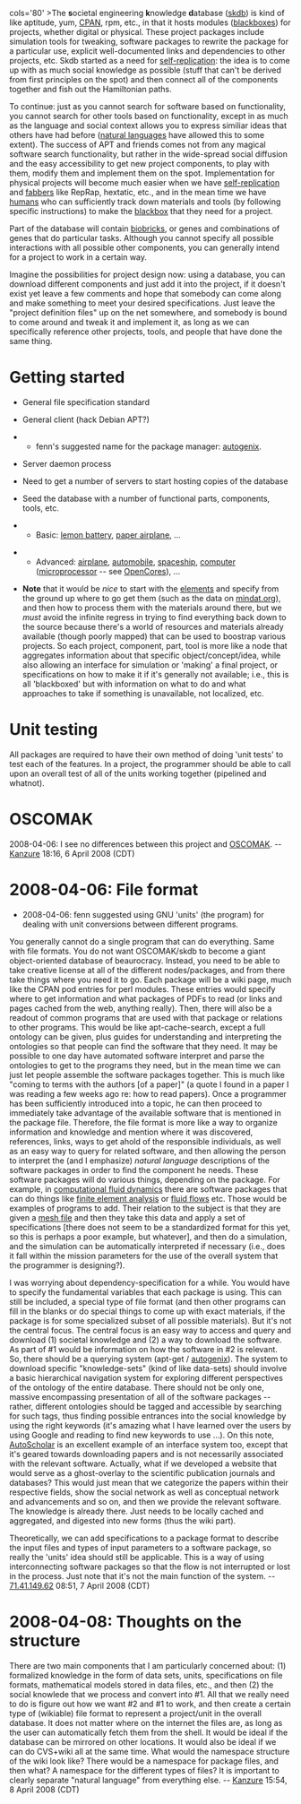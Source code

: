cols='80' >The '''s'''ocietal engineering '''k'''nowledge '''d'''atabase ([[skdb]]) is kind of like aptitude, yum, [http://cpan.org/ CPAN], rpm, etc., in that it hosts modules ([[blackbox]]es) for projects, whether digital or physical. These project packages include simulation tools for tweaking, software packages to rewrite the package for a particular use, explicit well-documented links and dependencies to other projects, etc. Skdb started as a need for [[self-replication]]: the idea is to come up with as much social knowledge as possible (stuff that can't be derived from first principles on the spot) and then connect all of the components together and fish out the Hamiltonian paths.





To continue: just as you cannot search for software based on functionality, you cannot search for other tools based on functionality, except in as much as the language and social context allows you to express similiar ideas that others have had before ([[natural languages]] have allowed this to some extent). The success of APT and friends comes not from any magical software search functionality, but rather in the wide-spread social diffusion and the easy accessibility to get new project components, to play with them, modify them and implement them on the spot. Implementation for physical projects will become much easier when we have [[self-replication]] and [[fabbers]] like RepRap, hextatic, etc., and in the mean time we have [[hu]]mans who can sufficiently track down materials and tools (by following specific instructions) to make the [[blackbox]] that they need for a project. 







Part of the database will contain [[biobricks]], or genes and combinations of genes that do particular tasks. Although you cannot specify all possible interactions with all possible other components, you can generally intend for a project to work in a certain way.







Imagine the possibilities for project design now: using a database, you can download different components and just add it into the project, if it doesn't exist yet leave a few comments and hope that somebody can come along and make something to meet your desired specifications. Just leave the &quot;project definition files&quot; up on the net somewhere, and somebody is bound to come around and tweak it and implement it, as long as we can specifically reference other projects, tools, and people that have done the same thing.



= Getting started =

* General file specification standard

* General client (hack Debian APT?)

** fenn's suggested name for the package manager: [[autogenix]].

* Server daemon process

* Need to get a number of servers to start hosting copies of the database

* Seed the database with a number of functional parts, components, tools, etc.

** Basic: [[lemon battery]], [[paper airplane]], ...

** Advanced: [[airplane]], [[automobile]], [[spaceship]], [[computer]] ([[microprocessor]] -- see [http://opencores.org OpenCores]), ...

* '''Note''' that it would be ''nice'' to start with the [[elements]] and specify from the ground up where to go get them (such as the data on [http://mindat.org/ mindat.org]), and then how to process them with the materials around there, but we ''must'' avoid the infinite regress in trying to find everything back down to the source because there's a world of resources and materials already available (though poorly mapped) that can be used to boostrap various projects. So each project, component, part, tool is more like a node that aggregates information about that specific object/concept/idea, while also allowing an interface for simulation or 'making' a final project, or specifications on how to make it if it's generally not available; i.e., this is all 'blackboxed' but with information on what to do and what approaches to take if something is unavailable, not localized, etc.



= Unit testing =

All packages are required to have their own method of doing 'unit tests' to test each of the features. In a project, the programmer should be able to call upon an overall test of all of the units working together (pipelined and whatnot).



= OSCOMAK =

2008-04-06: I see no differences between this project and [http://www.kurtz-fernhout.com/oscomak/index.htm OSCOMAK]. -- [[User:Kanzure|Kanzure]] 18:16, 6 April 2008 (CDT)



= 2008-04-06: File format =

* 2008-04-06: fenn suggested using GNU 'units' (the program) for dealing with unit conversions between different programs.





You generally cannot do a single program that can do everything. Same with file formats. You do not want OSCOMAK/skdb to become a giant object-oriented database of beaurocracy. Instead, you need to be able to take creative license at all of the different nodes/packages, and from there take things where you need it to go. Each package will be a wiki page, much like the CPAN pod entries for perl modules. These entries would specify where to get information and what packages of PDFs to read (or links and pages cached from the web, anything really). Then, there will also be a readout of common programs that are used with that package or relations to other programs. This would be like apt-cache-search, except a full ontology can be given, plus guides for understanding and interpreting the ontologies so that people can find the software that they need. It may be possible to one day have automated software interpret and parse the ontologies to get to the programs they need, but in the mean time we can just let people assemble the software packages together. This is much like &quot;coming to terms with the authors [of a paper]&quot; (a quote I found in a paper I was reading a few weeks ago re: how to read papers). Once a programmer has been sufficiently introduced into a topic, he can then proceed to immediately take advantage of the available software that is mentioned in the package file. Therefore, the file format is more like a way to organize information and knowledge and mention where it was discovered, references, links, ways to get ahold of the responsible individuals, as well as an easy way to query for related software, and then allowing the person to interpret the (and I emphasize) ''natural language'' descriptions of the software packages in order to find the component he needs. These software packages will do various things, depending on the package. For example, in [[computational fluid dynamics]] there are software packages that can do things like [[finite element analysis]] or [[fluid flows]] etc. Those would be examples of programs to add. Their relation to the subject is that they are given a [[mesh file]] and then they take this data and apply a set of specifications [there does not seem to be a standardized format for this yet, so this is perhaps a poor example, but whatever], and then do a simulation, and the simulation can be automatically interpreted if necessary (i.e., does it fall within the mission parameters for the use of the overall system that the programmer is designing?). 





I was worrying about dependency-specification for a while. You would have to specify the fundamental variables that each package is using. This can still be included, a special type of file format (and then other programs can fill in the blanks or do special things to come up with exact materials, if the package is for some specialized subset of all possible materials). But it's not the central focus. The central focus is an easy way to access and query and download (1) societal knowledge and (2) a way to download the software. As part of #1 would be information on how the software in #2 is relevant. So, there should be a querying system (apt-get / [[autogenix]]). The system to download specific &quot;knowledge-sets&quot; (kind of like data-sets) should involve a basic hierarchical navigation system for exploring different perspectives of the ontology of the entire database. There should not be only one, massive encompassing presentation of all of the software packages -- rather, different ontologies should be tagged and accessible by searching for such tags, thus finding possible entrances into the social knowledge by using the right keywords (it's amazing what I have learned over the users by using Google and reading to find new keywords to use ...). On this note, [http://heybryan.org/projects/autoscholar/ AutoScholar] is an excellent example of an interface system too, except that it's geared towards downloading papers and is not necessarily associated with the relevant software. Actually, what if we developed a website that would serve as a ghost-overlay to the scientific publication journals and databases? This would just mean that we categorize the papers within their respective fields, show the social network as well as conceptual network and advancements and so on, and then we provide the relevant software. The knowledge is already there. Just needs to be locally cached and aggregated, and digested into new forms (thus the wiki part).





Theoretically, we can add specifications to a package format to describe the input files and types of input parameters to a software package, so really the 'units' idea should still be applicable. This is a way of using interconnecting software packages so that the flow is not interrupted or lost in the process. Just note that it's not the main function of the system. -- [[User:71.41.149.62|71.41.149.62]] 08:51, 7 April 2008 (CDT)



= 2008-04-08: Thoughts on the structure =

There are two main components that I am particularly concerned about: (1) formalized knowledge in the form of data sets, units, specifications on file formats, mathematical models stored in data files, etc., and then (2) the social knowlede that we process and convert into #1. All that we really need to do is figure out how we want #2 and #1 to work, and then create a certain type of (wikiable) file format to represent a project/unit in the overall database. It does not matter where on the internet the files are, as long as the user can automatically fetch them from the shell. It would be ideal if the database can be mirrored on other locations. It would also be ideal if we can do CVS+wiki all at the same time. What would the namespace structure of the wiki look like? There would be a namespace for package files, and then what? A namespace for the different types of files? It is important to clearly separate &quot;natural language&quot; from everything else. -- [[User:Kanzure|Kanzure]] 15:54, 8 April 2008 (CDT)

</textarea>

